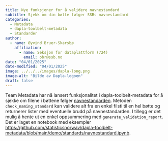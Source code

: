 ```yaml
---
title: Nye funksjoner for å validere navnestandard
subtitle: Sjekk om din bøtte følger SSBs navnestandard 
categories:
  - Metadata
  - dapla-toolbelt-metadata
  - Standarder
author:
  - name: Øyvind Bruer-Skarsbø
    affiliation: 
      - name: Seksjon for dataplattform (724)
        email: obr@ssb.no
date: "04/01/2025"
date-modified: "04/01/2025"
image: ../../../images/dapla-long.png
image-alt: "Bilde av Dapla-logoen"
draft: false
---
```


Team Metadata har nå lansert funksjonalitet i dapla-toolbelt-metadata for å sjekke om filene i bøttene følger [navnestandarden](https://manual.dapla.ssb.no/statistikkere/navnestandard.html). Metoden `check_naming_standard` kan validere alt fra en enkel filsti til en hel bøtte og returnerer lister med eventuelle brudd på navnestandarden. I tillegg er det mulig å hente ut en enkel oppsummering med `generate_validation_report`. Det er laget en notebook med eksempler <https://github.com/statisticsnorway/dapla-toolbelt-metadata/blob/main/demo/standards/navnestandard.ipynb>. 
